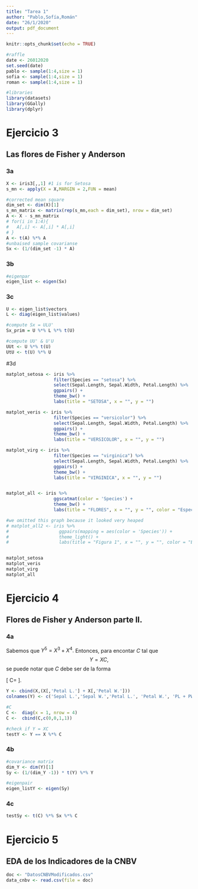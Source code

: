 ```yaml
---
title: "Tarea 1"
author: "Pablo,Sofía,Román"
date: "26/1/2020"
output: pdf_document
---
```


```r
knitr::opts_chunk$set(echo = TRUE)

#raffle 
date <- 26012020
set.seed(date)
pablo <- sample(1:4,size = 1)
sofia <- sample(1:4,size = 1)
roman <- sample(1:4,size = 1)

#libraries 
library(datasets)
library(GGally)
library(dplyr)
```

# Ejercicio 3
## Las flores de Fisher y Anderson

### 3a
```r
X <- iris3[,,1] #1 is for Setosa
s_mn <- apply(X = X,MARGIN = 2,FUN = mean)

#corrected mean square 
dim_set <- dim(X)[1]
s_mn_matrix <- matrix(rep(s_mn,each = dim_set), nrow = dim_set)
A <- X - s_mn_matrix
# for(i in 1:4){
#   A[,i] <- A[,i] * A[,i]
# }
A <- t(A) %*% A
#unbaised sample covarianse
Sx <- (1/(dim_set -1) * A)
```


### 3b
```r
#eigenpar 
eigen_list <- eigen(Sx)

```


### 3c
```r
U <- eigen_list$vectors
L <- diag(eigen_list$values)

#compute Sx = ULU'
Sx_prim = U %*% L %*% t(U)

#compute UU' & U'U 
UUt <- U %*% t(U)
UtU <- t(U) %*% U
```

#3d
```r
matplot_setosa <- iris %>% 
                  filter(Species == "setosa") %>%  
                  select(Sepal.Length, Sepal.Width, Petal.Length) %>%
                  ggpairs() +
                  theme_bw() +
                  labs(title = "SETOSA", x = "", y = "")

matplot_veris <- iris %>% 
                  filter(Species == "versicolor") %>%  
                  select(Sepal.Length, Sepal.Width, Petal.Length) %>%
                  ggpairs() + 
                  theme_bw() +
                  labs(title = "VERSICOLOR", x = "", y = "")

matplot_virg <- iris %>% 
                  filter(Species == "virginica") %>%  
                  select(Sepal.Length, Sepal.Width, Petal.Length) %>%
                  ggpairs() +
                  theme_bw() +
                  labs(title = "VIRGINICA", x = "", y = "")


matplot_all <- iris %>% 
                  ggscatmat(color = 'Species') + 
                  theme_bw() + 
                  labs(title = "FLORES", x = "", y = "", color = "Especie de\n flor")

#we omitted this graph because it looked very heaped
# matplot_all2 <- iris %>% 
#                   ggpairs(mapping = aes(color = 'Species')) + 
#                   theme_light() + 
#                   labs(title = "Figura 1", x = "", y = "", color = "Especie de\n flor")


matplot_setosa
matplot_veris
matplot_virg
matplot_all

```

# Ejercicio 4
## Flores de Fisher y Anderson parte II.

### 4a

Sabemos que $Y^{5} = X^{3} + X^{4}.$ Entonces, para encontar $C$ tal que 
$$ Y = XC,$$
se puede notar que $C$ debe ser de la forma

\[
C=
\left[
\begin{array}{c|c}
I_{4,4} & 

\begin{array}{c}
0 \\ 0 \\ 1 \\ 1\end{array}


\end{array}
\right]
\].


```r
Y <- cbind(X,(X[,'Petal L.'] + X[,'Petal W.']))
colnames(Y) <- c('Sepal L.','Sepal W.','Petal L.', 'Petal W.', 'PL + PW')

#C
C <-  diag(x = 1, nrow = 4)
C <-  cbind(C,c(0,0,1,1))

#check if Y = XC
testY <- Y == X %*% C

```

### 4b
```r
#covariance matrix
dim_Y <- dim(Y)[1]
Sy <- (1/(dim_Y -1)) * t(Y) %*% Y

#eigenpair
eigen_listY <- eigen(Sy)
```

### 4c
```r
testSy <- t(C) %*% Sx %*% C 
```


# Ejercicio 5
## EDA de los Indicadores de la CNBV
```r
doc <- "DatosCNBVModificados.csv"
data_cnbv <- read.csv(file = doc)
```






